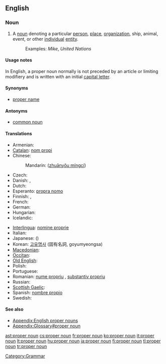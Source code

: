 ==English==
{{wikipedia}}

===Noun===
{{en-noun|sg=[[proper]] [[noun]]}}

# A [[noun]] denoting a particular [[person]], [[place]], [[organization]], ship, animal, event, or other [[individual]] [[entity]].
#: Examples: ''Mike'', ''United Nations''

====Usage notes====
{{mainapp|English proper nouns}}
In English, a proper noun normally is not preceded by an article or limiting modifiery and is written with an initial [[capital letter]].

====Synonyms====
* [[proper name]]

====Antonyms====
* [[common noun]]

====Translations====
{{trans-top|The name of a particular person, place, organization or other individual entity}}
* Armenian: {{t-|hy|հատուկ անուն|tr=hatuk anun}}
* [[Catalan]]: [[nom propi]]
* Chinese:
*: Mandarin: {{zh-ts|專有名詞|专有名词}} ([[zhuānyǒu míngcí]])
* Czech: {{t-|cs|vlastní jméno|n}}
* Danish: {{t+|da|proprium}}, {{t|da|egennavn}}
* Dutch: {{t+|nl|eigennaam|m}}
* Esperanto: [[propra nomo]]
* Finnish: {{t+|fi|erisnimi}}, {{t+|fi|propri}}
* French: {{t+|fr|nom propre}}
* German: {{t+|de|Eigenname|m}}
* Hungarian: {{t+|hu|tulajdonnév}}
* Icelandic: {{t-|is|eiginnafn|n}}
{{trans-mid}}
* [[Interlingua]]: [[nomine proprie]]
* Italian: {{t+|it|nome proprio}}
* Japanese: {{t+|ja|固有名詞|tr=koyūmeishi}}({{Jpan|こゆうめいし}})
* Korean: [[고유명사]] (固有名詞, goyumyeongsa)
* [[Macedonian]]: {{t|mk|лична именка|f|tr=líčna ímenka}}
* [[Occitan]]: {{t-|oc|nom pròpri|m|xs=Occitan}}
* [[Old English]]: {{t-|ang|agen nama|m|alt=āgen nama|xs=Old English}}
* Polish: {{t|pl|nazwa własna|f}}
* Portuguese: {{t|pt|substantivo próprio|m}}
* Romanian: [[nume propriu]] {{n}}, [[substantiv propriu]] {{n}}
* Russian: {{t|ru|имя собственное|n|tr=ím'a sóbstv'ennoje}}
* [[Scottish Gaelic]]: {{t-|gd|ainmear sònrachaidh|m|xs=Scottish Gaelic}}
* Spanish: [[nombre propio]]
* Swedish: {{t+|sv|egennamn}}
{{trans-bottom}}

====See also====
* [[Appendix:English proper nouns]]
* [[Appendix:Glossary#proper noun]]

[[Category:Grammar]]

[[ast:proper noun]]
[[cs:proper noun]]
[[fr:proper noun]]
[[ko:proper noun]]
[[it:proper noun]]
[[lt:proper noun]]
[[hu:proper noun]]
[[ja:proper noun]]
[[fi:proper noun]]
[[tl:proper noun]]
[[tr:proper noun]]